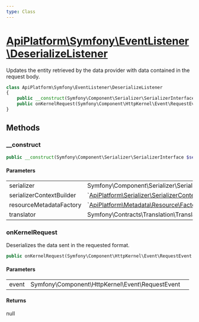 ```yaml
---
type: Class
---
```


# [ApiPlatform\Symfony\EventListener\DeserializeListener](/docs/v3.2/reference/Symfony/EventListener/DeserializeListener)

Updates the entity retrieved by the data provider with data contained in the request body.


```php
class ApiPlatform\Symfony\EventListener\DeserializeListener
{
    public __construct(Symfony\Component\Serializer\SerializerInterface $serializer, `<a href="/docs/v3.2/reference/Serializer/SerializerContextBuilderInterface">ApiPlatform\Serializer\SerializerContextBuilderInterface</a>` $serializerContextBuilder, null|`<a href="/docs/v3.2/reference/Metadata/Resource/Factory/ResourceMetadataCollectionFactoryInterface">ApiPlatform\Metadata\Resource\Factory\ResourceMetadataCollectionFactoryInterface</a>` $resourceMetadataFactory, null|Symfony\Contracts\Translation\TranslatorInterface $translator)
    public onKernelRequest(Symfony\Component\HttpKernel\Event\RequestEvent $event): null
}
```
## Methods

### __construct



```php
public __construct(Symfony\Component\Serializer\SerializerInterface $serializer, `<a href="/docs/v3.2/reference/Serializer/SerializerContextBuilderInterface">ApiPlatform\Serializer\SerializerContextBuilderInterface</a>` $serializerContextBuilder, null|`<a href="/docs/v3.2/reference/Metadata/Resource/Factory/ResourceMetadataCollectionFactoryInterface">ApiPlatform\Metadata\Resource\Factory\ResourceMetadataCollectionFactoryInterface</a>` $resourceMetadataFactory, null|Symfony\Contracts\Translation\TranslatorInterface $translator)
```

#### Parameters

<table><tbody>
<tr><td>serializer</td><td>Symfony\Component\Serializer\SerializerInterface</td><td></td></tr><tr><td>serializerContextBuilder</td><td>`<a href="/docs/v3.2/reference/Serializer/SerializerContextBuilderInterface">ApiPlatform\Serializer\SerializerContextBuilderInterface</a>`</td><td></td></tr><tr><td>resourceMetadataFactory</td><td>`<a href="/docs/v3.2/reference/Metadata/Resource/Factory/ResourceMetadataCollectionFactoryInterface">ApiPlatform\Metadata\Resource\Factory\ResourceMetadataCollectionFactoryInterface</a>`</td><td></td></tr><tr><td>translator</td><td>Symfony\Contracts\Translation\TranslatorInterface</td><td></td></tr>
</tbody>
</table>

### onKernelRequest

Deserializes the data sent in the requested format.

```php
public onKernelRequest(Symfony\Component\HttpKernel\Event\RequestEvent $event): null
```

#### Parameters

<table><tbody>
<tr><td>event</td><td>Symfony\Component\HttpKernel\Event\RequestEvent</td><td></td></tr>
</tbody>
</table>

#### Returns

null
